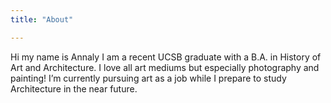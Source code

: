 ```yaml
---
title: "About"

---
```


Hi my name is Annaly I am a recent UCSB graduate with a B.A. in History of Art and Architecture. 
I love all art mediums but especially photography and painting! I'm currently pursuing art as a job while I prepare to study Architecture in the near future. 